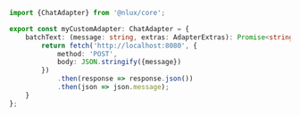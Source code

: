 ```typescript
import {ChatAdapter} from '@nlux/core';

export const myCustomAdapter: ChatAdapter = {
    batchText: (message: string, extras: AdapterExtras): Promise<string> => {
        return fetch('http://localhost:8080', {
            method: 'POST',
            body: JSON.stringify({message})
        })
            .then(response => response.json())
            .then(json => json.message);
    }
};
```

